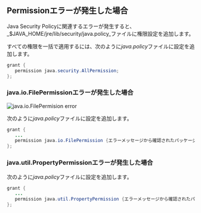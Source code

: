 ## Permissionエラーが発生した場合

Java Security Policyに関連するエラーが発生すると、_$JAVA_HOME/jre/lib/security/java.policy_ファイルに権限設定を追加します。

すべての権限を一括で適用するには、次のように*java.policy*ファイルに設定を追加します。

```java title='$JAVA_HOME/jre/lib/security/java.policy'
grant {
   permission java.security.AllPermission;
};
```

### java.io.FilePermissionエラーが発生した場合

![java.io.FilePermision error](/img/troubleshooting-permission-error.png)

次のように*java.policy*ファイルに設定を追加します。

```java title='$JAVA_HOME/jre/lib/security/java.policy'
grant {
   ...
   permission java.io.FilePermission {エラーメッセージから確認されたパッケージパス}, "read"
};
```

### java.util.PropertyPermissionエラーが発生した場合

次のように*java.policy*ファイルに設定を追加します。

```java title='$JAVA_HOME/jre/lib/security/java.policy'
grant {
   ...
   permission java.util.PropertyPermission {エラーメッセージから確認されたパッケージパス}, "read"
};
```
